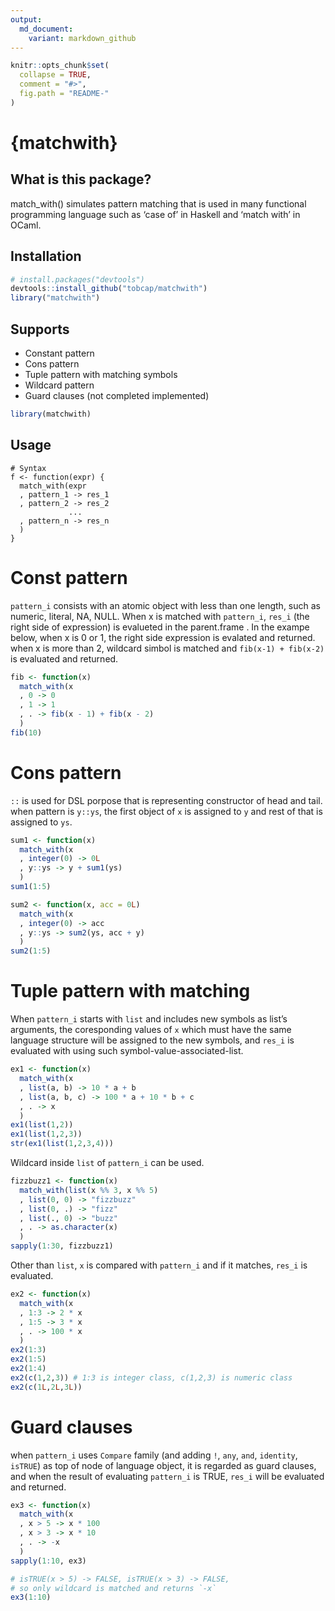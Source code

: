 ---
output:
  md_document:
    variant: markdown_github
---

<!-- README.md is generated from README.Rmd. Please edit that file -->

```{r, echo = FALSE}
knitr::opts_chunk$set(
  collapse = TRUE,
  comment = "#>",
  fig.path = "README-"
)
```

# {matchwith}

## What is this package?
match_with() simulates pattern matching that is used in many functional
programming language such as 'case of' in Haskell and 'match with' in OCaml.

## Installation
``` r
# install.packages("devtools")
devtools::install_github("tobcap/matchwith")
library("matchwith")
```
## Supports
* Constant pattern
* Cons pattern
* Tuple pattern with matching symbols
* Wildcard pattern
* Guard clauses (not completed implemented)

```{r load_packages, include=FALSE}
library(matchwith)
```

## Usage
```
# Syntax
f <- function(expr) {
  match_with(expr
  , pattern_1 -> res_1
  , pattern_2 -> res_2
             ...
  , pattern_n -> res_n
  )
}
```

# Const pattern
`pattern_i` consists with an atomic object with less than one length,
such as numeric, literal, NA, NULL. When x is matched with `pattern_i`, `res_i`
(the right side of expression) is evalueted in the parent.frame .
In the exampe below, when x is 0 or 1, the right side expression is evalated
and returned. when x is more than 2, wildcard simbol is matched and
`fib(x-1) + fib(x-2)` is evaluated and returned.
```{r}
fib <- function(x)
  match_with(x
  , 0 -> 0
  , 1 -> 1
  , . -> fib(x - 1) + fib(x - 2)
  )
fib(10)
```

# Cons pattern
`::` is used for DSL porpose that is representing constructor of head and tail.
when pattern is `y::ys`, the first object of `x` is assigned to `y` and rest
of that is assigned to `ys`.
```{r}
sum1 <- function(x)
  match_with(x
  , integer(0) -> 0L
  , y::ys -> y + sum1(ys)
  )
sum1(1:5)
```
```{r}
sum2 <- function(x, acc = 0L)
  match_with(x
  , integer(0) -> acc
  , y::ys -> sum2(ys, acc + y)
  )
sum2(1:5)
```

# Tuple pattern with matching
When `pattern_i` starts with `list` and includes new symbols as
list's arguments, the coresponding values of `x` which must have
the same language structure will be assigned to the new symbols, 
and `res_i` is evaluated with using such symbol-value-associated-list.

```{r}
ex1 <- function(x)
  match_with(x
  , list(a, b) -> 10 * a + b
  , list(a, b, c) -> 100 * a + 10 * b + c
  , . -> x
  )
ex1(list(1,2))
ex1(list(1,2,3))
str(ex1(list(1,2,3,4)))
```

Wildcard inside `list` of `pattern_i` can be used.
```{r}
fizzbuzz1 <- function(x)
  match_with(list(x %% 3, x %% 5)
  , list(0, 0) -> "fizzbuzz"
  , list(0, .) -> "fizz"
  , list(., 0) -> "buzz"
  , . -> as.character(x)
  )
sapply(1:30, fizzbuzz1)
```

Other than `list`, `x` is compared with `pattern_i` and if it matches, `res_i`
is evaluated.
```{r}
ex2 <- function(x)
  match_with(x
  , 1:3 -> 2 * x
  , 1:5 -> 3 * x
  , . -> 100 * x
  )
ex2(1:3)
ex2(1:5)
ex2(1:4)
ex2(c(1,2,3)) # 1:3 is integer class, c(1,2,3) is numeric class
ex2(c(1L,2L,3L))
```

# Guard clauses
when `pattern_i` uses `Compare` family (and adding `!`, `any`, `and`,
`identity`, `isTRUE`) as top of node of language object, it is regarded
as guard clauses, and when the result of evaluating `pattern_i` is TRUE,
`res_i` will be evaluated and returned.
```{r}
ex3 <- function(x)
  match_with(x
  , x > 5 -> x * 100
  , x > 3 -> x * 10
  , . -> -x
  )
sapply(1:10, ex3)

# isTRUE(x > 5) -> FALSE, isTRUE(x > 3) -> FALSE, 
# so only wildcard is matched and returns `-x`
ex3(1:10) 
```

  
